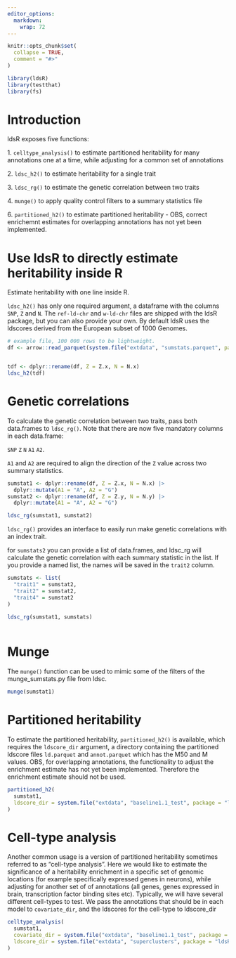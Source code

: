 ```yaml
---
editor_options: 
  markdown: 
    wrap: 72
---
```


```r
knitr::opts_chunk$set(
  collapse = TRUE,
  comment = "#>"
)
```

```r
library(ldsR)
library(testthat)
library(fs)
```

# Introduction

ldsR exposes five functions:

1\. `celltype_analysis()` to estimate partitioned heritability for many
annotations one at a time, while adjusting for a common set of
annotations

2\. `ldsc_h2()` to estimate heritability for a single trait

3\. `ldsc_rg()` to estimate the genetic correlation between two traits

4\. `munge()` to apply quality control filters to a summary statistics
file

6\. `partitioned_h2()` to estimate partitioned heritability - OBS,
correct enrichemnt estimates for overlapping annotations has not yet
been implemented.

# Use ldsR to directly estimate heritability inside R

Estimate heritability with one line inside R.

`ldsc_h2()` has only one required argument, a dataframe with the columns
`SNP`, `Z` and `N`. The `ref-ld-chr` and `w-ld-chr` files are shipped
with the ldsR package, but you can also provide your own. By default
ldsR uses the ldscores derived from the European subset of 1000 Genomes.

```r
# example file, 100 000 rows to be lightweight.
df <- arrow::read_parquet(system.file("extdata", "sumstats.parquet", package = "ldsR"))


tdf <- dplyr::rename(df, Z = Z.x, N = N.x)
ldsc_h2(tdf)
```

# Genetic correlations

To calculate the genetic correlation between two traits, pass both
data.frames to `ldsc_rg()`. Note that there are now five mandatory
columns in each data.frame:

`SNP` `Z` `N` `A1` `A2`.

`A1` and `A2` are required to align the direction of the `Z` value
across two summary statistics.

```r
sumstat1 <- dplyr::rename(df, Z = Z.x, N = N.x) |> 
  dplyr::mutate(A1 = "A", A2 = "G")
sumstat2 <- dplyr::rename(df, Z = Z.y, N = N.y) |> 
  dplyr::mutate(A1 = "A", A2 = "G")

ldsc_rg(sumstat1, sumstat2)

```

`ldsc_rg()` provides an interface to easily run make genetic
correlations with an index trait.

for `sumstats2` you can provide a list of data.frames, and ldsc_rg will
calculate the genetic correlation with each summary statistic in the
list. If you provide a named list, the names will be saved in the
`trait2` column.

```r
sumstats <- list(
  "trait1" = sumstat2,
  "trait2" = sumstat2,
  "trait4" = sumstat2
)
          
ldsc_rg(sumstat1, sumstats)
        
```

# Munge

The `munge()` function can be used to mimic some of the filters of the
munge_sumstats.py file from ldsc.

```r
munge(sumstat1)
```

# Partitioned heritability

To estimate the partitioned heritability, `partitioned_h2()` is
available, which requires the `ldscore_dir` argument, a directory
containing the partitioned ldscore files `ld.parquet` and
`annot.parquet` which has the M50 and M values. OBS, for overlapping
annotations, the functionality to adjust the enrichment estimate has not
yet been implemented. Therefore the enrichment estimate should not be
used.

```r
partitioned_h2(
  sumstat1,
  ldscore_dir = system.file("extdata", "baseline1.1_test", package = "ldsR")
)
```

# Cell-type analysis

Another common usage is a version of partitioned heritability sometimes
referred to as "cell-type analysis". Here we would like to estimate the
significance of a heritability enrichment in a specific set of genomic
locations (for example specifically expressed genes in neurons), while
adjusting for another set of of annotations (all genes, genes expressed
in brain, transcription factor binding sites etc). Typically, we will
have several different cell-types to test. We pass the annotations that
should be in each model to `covariate_dir`, and the ldscores for the
cell-type to ldscore_dir

```r
celltype_analysis(
  sumstat1,
  covariate_dir = system.file("extdata", "baseline1.1_test", package = "ldsR"),
  ldscore_dir = system.file("extdata", "superclusters", package = "ldsR")
)

```
